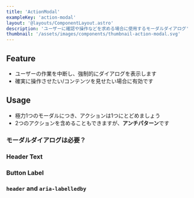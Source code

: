 ```yaml
---
title: 'ActionModal'
exampleKey: 'action-modal'
layout: '@layouts/ComponentLayout.astro'
description: 'ユーザーに確認や操作などを求める場合に使用するモーダルダイアログ'
thumbnail: '/assets/images/components/thumbnail-action-modal.svg'
---
```



## Feature

- ユーザーの作業を中断し、強制的にダイアログを表示します
- 確実に操作させたい/コンテンツを見せたい場合に有効です

## Usage

- 極力1つのモーダルにつき、アクションは1つにとどめましょう
- 2つのアクションを含めることもできますが、**アンチパターン**です

### モーダルダイアログは必要？

<ModalDialogNecessary />

### Header Text

<HeaderText />

<HeaderTextActionModal />

### Button Label

<ButtonLabel />

### `header` and `aria-labelledby`

<HeaderProps />
